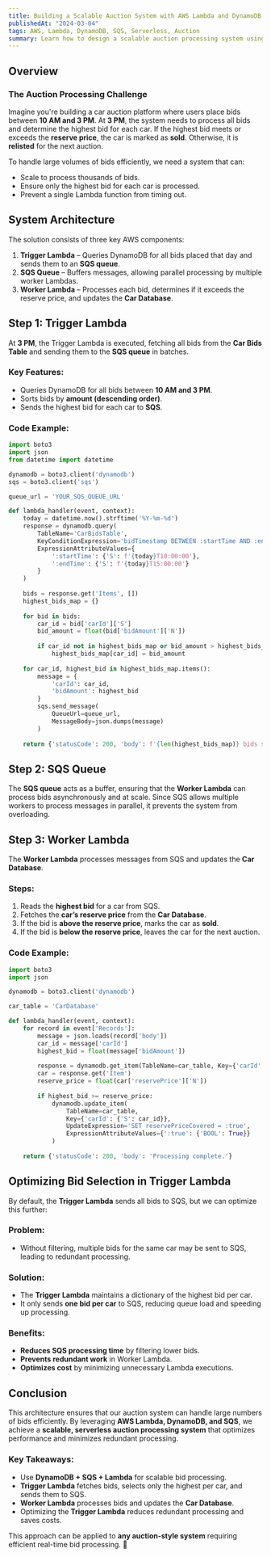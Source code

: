 ```yaml
---
title: Building a Scalable Auction System with AWS Lambda and DynamoDB
publishedAt: "2024-03-04"
tags: AWS, Lambda, DynamoDB, SQS, Serverless, Auction
summary: Learn how to design a scalable auction processing system using AWS Lambda, DynamoDB, and SQS, optimizing bid processing to ensure only the highest bid for each car is recorded and processed efficiently.
---
```


## Overview

### The Auction Processing Challenge

Imagine you're building a car auction platform where users place bids between **10 AM and 3 PM**. At **3 PM**, the system needs to process all bids and determine the highest bid for each car. If the highest bid meets or exceeds the **reserve price**, the car is marked as **sold**. Otherwise, it is **relisted** for the next auction.

To handle large volumes of bids efficiently, we need a system that can:

- Scale to process thousands of bids.
- Ensure only the highest bid for each car is processed.
- Prevent a single Lambda function from timing out.

## System Architecture

The solution consists of three key AWS components:

1. **Trigger Lambda** – Queries DynamoDB for all bids placed that day and sends them to an **SQS queue**.
2. **SQS Queue** – Buffers messages, allowing parallel processing by multiple worker Lambdas.
3. **Worker Lambda** – Processes each bid, determines if it exceeds the reserve price, and updates the **Car Database**.

## Step 1: Trigger Lambda

At **3 PM**, the Trigger Lambda is executed, fetching all bids from the **Car Bids Table** and sending them to the **SQS queue** in batches.

### Key Features:
- Queries DynamoDB for all bids between **10 AM and 3 PM**.
- Sorts bids by **amount (descending order)**.
- Sends the highest bid for each car to **SQS**.

### Code Example:

```python
import boto3
import json
from datetime import datetime

dynamodb = boto3.client('dynamodb')
sqs = boto3.client('sqs')

queue_url = 'YOUR_SQS_QUEUE_URL'

def lambda_handler(event, context):
    today = datetime.now().strftime('%Y-%m-%d')
    response = dynamodb.query(
        TableName='CarBidsTable',
        KeyConditionExpression='bidTimestamp BETWEEN :startTime AND :endTime',
        ExpressionAttributeValues={
            ':startTime': {'S': f'{today}T10:00:00'},
            ':endTime': {'S': f'{today}T15:00:00'}
        }
    )
    
    bids = response.get('Items', [])
    highest_bids_map = {}
    
    for bid in bids:
        car_id = bid['carId']['S']
        bid_amount = float(bid['bidAmount']['N'])
        
        if car_id not in highest_bids_map or bid_amount > highest_bids_map[car_id]:
            highest_bids_map[car_id] = bid_amount
    
    for car_id, highest_bid in highest_bids_map.items():
        message = {
            'carId': car_id,
            'bidAmount': highest_bid
        }
        sqs.send_message(
            QueueUrl=queue_url,
            MessageBody=json.dumps(message)
        )
    
    return {'statusCode': 200, 'body': f'{len(highest_bids_map)} bids sent to SQS.'}
```

## Step 2: SQS Queue

The **SQS queue** acts as a buffer, ensuring that the **Worker Lambda** can process bids asynchronously and at scale. Since SQS allows multiple workers to process messages in parallel, it prevents the system from overloading.

## Step 3: Worker Lambda

The **Worker Lambda** processes messages from SQS and updates the **Car Database**.

### Steps:
1. Reads the **highest bid** for a car from SQS.
2. Fetches the **car’s reserve price** from the **Car Database**.
3. If the bid is **above the reserve price**, marks the car as **sold**.
4. If the bid is **below the reserve price**, leaves the car for the next auction.

### Code Example:

```python
import boto3
import json

dynamodb = boto3.client('dynamodb')

car_table = 'CarDatabase'

def lambda_handler(event, context):
    for record in event['Records']:
        message = json.loads(record['body'])
        car_id = message['carId']
        highest_bid = float(message['bidAmount'])
        
        response = dynamodb.get_item(TableName=car_table, Key={'carId': {'S': car_id}})
        car = response.get('Item')
        reserve_price = float(car['reservePrice']['N'])
        
        if highest_bid >= reserve_price:
            dynamodb.update_item(
                TableName=car_table,
                Key={'carId': {'S': car_id}},
                UpdateExpression='SET reservePriceCovered = :true',
                ExpressionAttributeValues={':true': {'BOOL': True}}
            )
    
    return {'statusCode': 200, 'body': 'Processing complete.'}
```

## Optimizing Bid Selection in Trigger Lambda

By default, the **Trigger Lambda** sends all bids to SQS, but we can optimize this further:

### Problem:
- Without filtering, multiple bids for the same car may be sent to SQS, leading to redundant processing.

### Solution:
- The **Trigger Lambda** maintains a dictionary of the highest bid per car.
- It only sends **one bid per car** to SQS, reducing queue load and speeding up processing.

### Benefits:
- **Reduces SQS processing time** by filtering lower bids.
- **Prevents redundant work** in Worker Lambda.
- **Optimizes cost** by minimizing unnecessary Lambda executions.

## Conclusion

This architecture ensures that our auction system can handle large numbers of bids efficiently. By leveraging **AWS Lambda, DynamoDB, and SQS**, we achieve a **scalable, serverless auction processing system** that optimizes performance and minimizes redundant processing.

### Key Takeaways:
- Use **DynamoDB + SQS + Lambda** for scalable bid processing.
- **Trigger Lambda** fetches bids, selects only the highest per car, and sends them to SQS.
- **Worker Lambda** processes bids and updates the **Car Database**.
- Optimizing the **Trigger Lambda** reduces redundant processing and saves costs.

This approach can be applied to **any auction-style system** requiring efficient real-time bid processing. 🚀